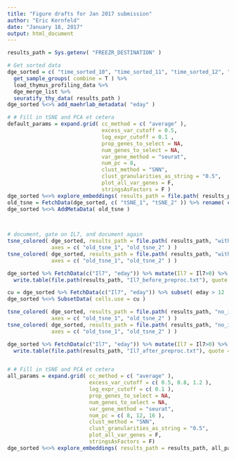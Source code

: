 ```yaml
---
title: "Figure drafts for Jan 2017 submission"
author: "Eric Kernfeld"
date: "January 18, 2017"
output: html_document
---
```


```r
results_path = Sys.getenv( "FREEZR_DESTINATION" )

# Get sorted data 
dge_sorted = c( "time_sorted_10", "time_sorted_11", "time_sorted_12", "time_sorted_13" ) %>% 
  get_sample_groups( combine = T ) %>% 
  load_thymus_profiling_data %>% 
  dge_merge_list %>% 
  seuratify_thy_data( results_path )
dge_sorted %<>% add_maehrlab_metadata( "eday" )

# # Fill in tSNE and PCA et cetera
default_params = expand.grid( cc_method = c( "average" ),
                              excess_var_cutoff = 0.5,
                              log_expr_cutoff = 0.1 , 
                              prop_genes_to_select = NA, 
                              num_genes_to_select = NA, 
                              var_gene_method = "seurat",
                              num_pc = 8, 
                              clust_method = "SNN",
                              clust_granularities_as_string = "0.5",
                              plot_all_var_genes = F,
                              stringsAsFactors = F )
dge_sorted %<>% explore_embeddings( results_path = file.path( results_path, "with_il7_neg" ), default_params)
old_tsne = FetchData(dge_sorted, c( "tSNE_1", "tSNE_2" )) %>% rename( c( "tSNE_1"="old_tsne_1", "tSNE_2"="old_tsne_2" ) )
dge_sorted %<>% AddMetaData( old_tsne )
    


# document, gate on IL7, and document again
tsne_colored( dge_sorted, results_path = file.path( results_path, "with_il7_neg" ), colour = "eday", cols.use = Thanksgiving_colors,
              axes = c( "old_tsne_1", "old_tsne_2" ) )
tsne_colored( dge_sorted, results_path = file.path( results_path, "with_il7_neg" ), colour = "Il7" , 
              axes = c( "old_tsne_1", "old_tsne_2" ) )

dge_sorted %>% FetchData(c("Il7", "eday")) %>% mutate(Il7 = Il7>0) %>% table %>% 
  write.table(file.path(results_path, "Il7_before_preproc.txt"), quote = F, sep = "\t")

cu = dge_sorted %>% FetchData(c("Il7", "eday")) %>% subset( eday > 12 | Il7 > 0 ) %>% rownames
dge_sorted %<>% SubsetData( cells.use = cu )

tsne_colored( dge_sorted, results_path = file.path( results_path, "no_il7_neg" ), colour = "eday", cols.use = Thanksgiving_colors,
              axes = c( "old_tsne_1", "old_tsne_2" ) )
tsne_colored( dge_sorted, results_path = file.path( results_path, "no_il7_neg" ), colour = "Il7" , 
              axes = c( "old_tsne_1", "old_tsne_2" ) )

dge_sorted %>% FetchData(c("Il7", "eday")) %>% mutate(Il7 = Il7>0) %>% table %>%
  write.table(file.path(results_path, "Il7_after_preproc.txt"), quote = F, sep = "\t")


# # Fill in tSNE and PCA et cetera
all_params = expand.grid( cc_method = c( "average" ),
                          excess_var_cutoff = c( 0.5, 0.8, 1.2 ),
                          log_expr_cutoff = c( 0.1 ), 
                          prop_genes_to_select = NA, 
                          num_genes_to_select = NA, 
                          var_gene_method = "seurat",
                          num_pc = c( 8, 12, 16 ), 
                          clust_method = "SNN",
                          clust_granularities_as_string = "0.5",
                          plot_all_var_genes = F,
                          stringsAsFactors = F)
dge_sorted %<>% explore_embeddings( results_path = results_path, all_params)
```
